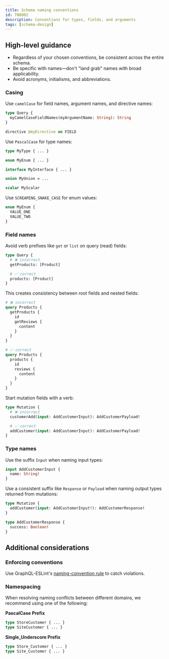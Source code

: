 ```yaml
---
title: Schema naming conventions
id: TN0002
description: Conventions for types, fields, and arguments
tags: [schema-design]
---
```


## High-level guidance

- Regardless of your chosen conventions, be consistent across the entire schema.
- Be specific with names—don't "land grab" names with broad applicability.
- Avoid acronyms, initialisms, and abbreviations.

### Casing

Use `camelCase` for field names, argument names, and directive names:

```graphql {2,5}
type Query {
  myCamelCaseFieldNames(myArgumentName: String): String
}

directive @myDirective on FIELD
```

Use `PascalCase` for type names:

```graphql
type MyType { ... }

enum MyEnum { ... }

interface MyInterface { ... }

union MyUnion = ...

scalar MyScalar
```

Use `SCREAMING_SNAKE_CASE` for enum values:

```graphql {2,3}
enum MyEnum {
  VALUE_ONE
  VALUE_TWO
}
```

### Field names

Avoid verb prefixes like `get` or `list` on query (read) fields:

```graphql {6}
type Query {
  # ❌ incorrect
  getProducts: [Product]

  # ✅ correct
  products: [Product]
}
```

This creates consistency between root fields and nested fields:

```graphql
# ❌ incorrect
query Products {
  getProducts {
    id
    getReviews {
      content
    }
  }
}

# ✅ correct
query Products {
  products {
    id
    reviews {
      content
    }
  }
}
```

Start mutation fields with a verb:

```graphql {6}
type Mutation {
  # ❌ incorrect
  customerAdd(input: AddCustomerInput): AddCustomerPayload!

  # ✅ correct
  addCustomer(input: AddCustomerInput): AddCustomerPayload!
}
```

### Type names

Use the suffix `Input` when naming input types:

```graphql {1}
input AddCustomerInput {
  name: String!
}
```

Use a consistent suffix like `Response` or `Payload` when naming output types returned from mutations:

```graphql {5}
type Mutation {
  addCustomer(input: AddCustomerInput!): AddCustomerResponse!
}

type AddCustomerResponse {
  success: Boolean!
}
```

## Additional considerations

### Enforcing conventions

Use GraphQL-ESLint's [naming-convention rule](https://github.com/B2o5T/graphql-eslint/blob/master/website/src/pages/rules/naming-convention.md) to catch violations.

### Namespacing

When resolving naming conflicts between different domains, we recommend using one of the following:

**PascalCase Prefix**

```graphql
type StoreCustomer { ... }
type SiteCustomer { ... }
```

**Single_Underscore Prefix**

```graphql
type Store_Customer { ... }
type Site_Customer { ... }
```
